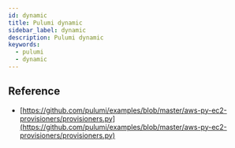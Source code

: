 ```yaml
---
id: dynamic
title: Pulumi dynamic
sidebar_label: dynamic
description: Pulumi dynamic
keywords:
  - pulumi
  - dynamic
---
```


## Reference

- [https://github.com/pulumi/examples/blob/master/aws-py-ec2-provisioners/provisioners.py](https://github.com/pulumi/examples/blob/master/aws-py-ec2-provisioners/provisioners.py)
